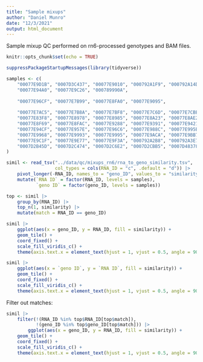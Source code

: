 ```yaml
---
title: "Sample mixups"
author: "Daniel Munro"
date: "12/3/2021"
output: html_document
---
```


Sample mixup QC performed on rn6-processed genotypes and BAM files.

```r
knitr::opts_chunk$set(echo = TRUE)
```

```r
suppressPackageStartupMessages(library(tidyverse))

samples <- c(
    "00077E9D1B", "0007D3C437", "00077E9010", "000792A1F9", "000792A14D", "00077E993E",
    "00077E94A0", "00077E9C26", "000789990A",
    
    "00077E96CF", "00077E7B99", "00077E8FA0", "00077E9095",
    
    "00077E7AC5", "00077E7B8A", "00077E7BF8", "00077E7C6D", "00077E7CBE",
    "00077E83F8", "00077E8978", "00077E8985", "00077E8A23", "00077E8AE2", "00077E8BF4",
    "00077E8F69", "00077E8FAC", "00077E9288", "00077E9391", "00077E9421", "00077E9434",
    "00077E94CF", "00077E957E", "00077E96C6", "00077E988C", "00077E995B", "00077E9963",
    "00077E9968", "00077E9993", "00077E9995", "00077E9ACA", "00077E9BB7", "00077E9BD9",
    "00077E9C1F", "00077E9E77", "00077E9F3A", "000792A2B8", "000792A3E7", "0007A027D6",
    "0007D2B45D", "0007D2C474", "0007D2C6E2", "0007D2CBB5", "0007D48378"
)

simil <- read_tsv("../data/qc/mixups_rn6/rna_to_geno_similarity.tsv",
                  col_types = cols(RNA_ID = "c", .default = "d")) |>
    pivot_longer(-RNA_ID, names_to = "geno_ID", values_to = "similarity") |>
    mutate(`RNA ID` = factor(RNA_ID, levels = samples),
           `geno ID` = factor(geno_ID, levels = samples))

top <- simil |>
    group_by(RNA_ID) |>
    top_n(1, similarity) |>
    mutate(match = RNA_ID == geno_ID)
```

```r
simil |>
    ggplot(aes(x = geno_ID, y = RNA_ID, fill = similarity)) +
    geom_tile() +
    coord_fixed() +
    scale_fill_viridis_c() +
    theme(axis.text.x = element_text(hjust = 1, vjust = 0.5, angle = 90))
```

```r
simil |>
    ggplot(aes(x = `geno ID`, y = `RNA ID`, fill = similarity)) +
    geom_tile() +
    coord_fixed() +
    scale_fill_viridis_c() +
    theme(axis.text.x = element_text(hjust = 1, vjust = 0.5, angle = 90))
```

Filter out matches:

```r
simil |>
    filter(!(RNA_ID %in% top$RNA_ID[top$match]),
           !(geno_ID %in% top$geno_ID[top$match])) |>
        ggplot(aes(x = geno_ID, y = RNA_ID, fill = similarity)) +
    geom_tile() +
    coord_fixed() +
    scale_fill_viridis_c() +
    theme(axis.text.x = element_text(hjust = 1, vjust = 0.5, angle = 90))
```

